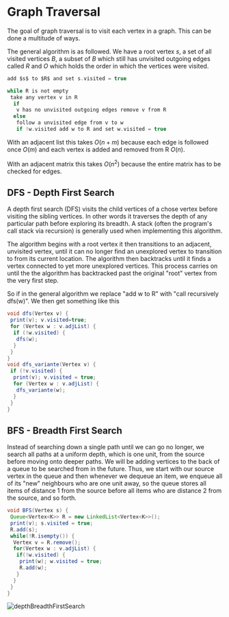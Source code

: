 # Graph Traversal

The goal of graph traversal is to visit each vertex in a graph. This can be done a multitude of ways.

The general algorithm is as followed. We have a root vertex $s$, a set of all visited vertices $B$, a subset of $B$ which still has unvisited outgoing edges called $R$ and $O$ which holds the order in which the vertices were visited.

```c
add $s$ to $R$ and set s.visited = true

while R is not empty
 take any vertex v in R
  if
   v has no unvisited outgoing edges remove v from R
  else
   follow a unvisited edge from v to w
   if !w.visited add w to R and set w.visited = true
```

With an adjacent list this takes $O(n+m)$ because each edge is followed once $O(m)$ and each vertex is added and removed from R $O(n)$.

With an adjacent matrix this takes $O(n^2)$ because the entire matrix has to be checked for edges.

## DFS - Depth First Search

A depth first search (DFS) visits the child vertices of a chose vertex before visiting the sibling vertices. In other words it traverses the depth of any particular path before exploring its breadth. A stack (often the program's call stack via recursion) is generally used when implementing this algorithm.

The algorithm begins with a root vertex it then transitions to an adjacent, unvisited vertex, until it can no longer find an unexplored vertex to transition to from its current location. The algorithm then backtracks until it finds a vertex connected to yet more unexplored vertices. This process carries on until the the algorithm has backtracked past the original "root" vertex from the very first step.

So if in the general algorithm we replace "add w to R" with "call recursively dfs(w)". We then get something like this

```java
void dfs(Vertex v) {
 print(v); v.visited=true;
 for (Vertex w : v.adjList) {
  if (!w.visited) {
   dfs(w);
  }
 }
}
void dfs_variante(Vertex v) {
 if (!v.visited) {
  print(v); v.visited = true;
  for (Vertex w : v.adjList) {
   dfs_variante(w);
  }
 }
}
```

## BFS - Breadth First Search

Instead of searching down a single path until we can go no longer, we search all paths at a uniform depth, which is one unit, from the source before moving onto deeper paths. We will be adding vertices to the back of a queue to be searched from in the future. Thus, we start with our source vertex in the queue and then whenever we dequeue an item, we enqueue all of its "new" neighbours who are one unit away, so the queue stores all items of distance 1 from the source before all items who are distance 2 from the source, and so forth.

```java
void BFS(Vertex s) {
 Queue<Vertex<K>> R = new LinkedList<Vertex<K>>();
 print(v); s.visited = true;
 R.add(s);
 while(!R.isempty()) {
  Vertex v = R.remove();
  for(Vertex w : v.adjList) {
   if(!w.visited) {
    print(w); w.visited = true;
    R.add(w);
   }
  }
 }
}
```

![depthBreadthFirstSearch](/compSci/depthBreadthFirstSearch.png)
